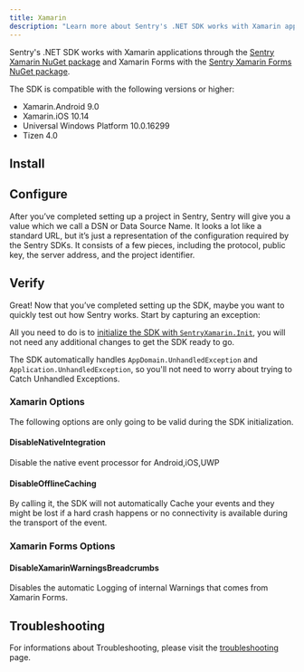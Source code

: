 ```yaml
---
title: Xamarin
description: "Learn more about Sentry's .NET SDK works with Xamarin applications."
---
```


Sentry's .NET SDK works with Xamarin applications through the [Sentry Xamarin NuGet package](https://www.nuget.org/packages/Sentry.Xamarin) and Xamarin Forms with the [Sentry Xamarin Forms NuGet package](https://www.nuget.org/packages/Sentry.Xamarin.Forms).

The SDK is compatible with the following versions or higher:
* Xamarin.Android 9.0
* Xamarin.iOS 10.14
* Universal Windows Platform 10.0.16299
* Tizen 4.0

## Install

<PlatformContent includePath="getting-started-install" />

## Configure

After you’ve completed setting up a project in Sentry, Sentry will give you a value which we call a DSN or Data Source Name. It looks a lot like a standard URL, but it’s just a representation of the configuration required by the Sentry SDKs. It consists of a few pieces, including the protocol, public key, the server address, and the project identifier.

<PlatformContent includePath="getting-started-config" />

## Verify

Great! Now that you’ve completed setting up the SDK, maybe you want to quickly test out how Sentry works. Start by capturing an exception:

<PlatformContent includePath="getting-started-verify" />

All you need to do is to [initialize the SDK with `SentryXamarin.Init`](../../), you will not need any additional changes to get the SDK ready to go.

The SDK automatically handles `AppDomain.UnhandledException` and `Application.UnhandledException`, so you'll not need to worry about trying to Catch Unhandled Exceptions.

### Xamarin Options

The following options are only going to be valid during the SDK initialization.

#### DisableNativeIntegration

Disable the native event processor for Android,iOS,UWP

#### DisableOfflineCaching

By calling it, the SDK will not automatically Cache your events and they might be lost if a hard crash happens or no connectivity is available during the transport of the event.

### Xamarin Forms Options

#### DisableXamarinWarningsBreadcrumbs

Disables the automatic Logging of internal Warnings that comes from Xamarin Forms.

## Troubleshooting

For informations about Troubleshooting, please visit the [troubleshooting](troubleshooting) page.